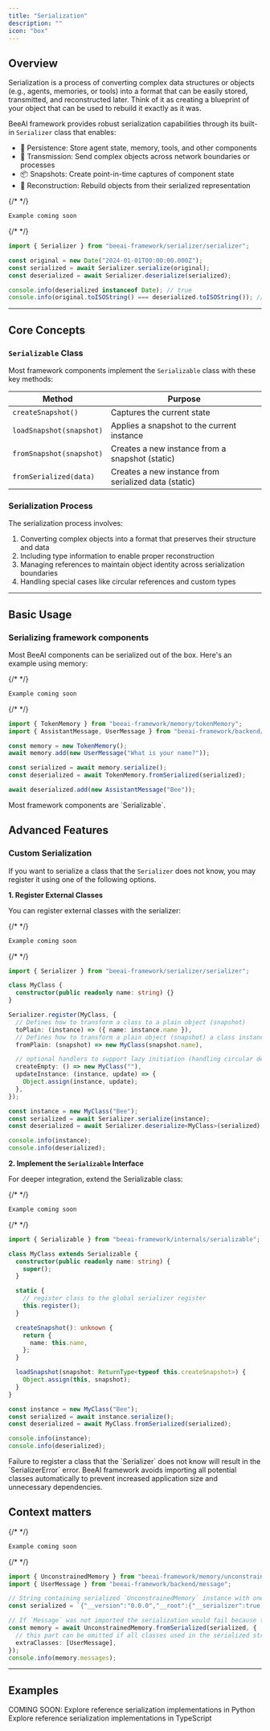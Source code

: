 ```yaml
---
title: "Serialization"
description: ""
icon: "box"
---
```


## Overview

Serialization is a process of converting complex data structures or objects (e.g., agents, memories, or tools) into a format that can be easily stored, transmitted, and reconstructed later. Think of it as creating a blueprint of your object that can be used to rebuild it exactly as it was.

BeeAI framework provides robust serialization capabilities through its built-in `Serializer` class that enables:

- 💾 Persistence: Store agent state, memory, tools, and other components
- 🔄 Transmission: Send complex objects across network boundaries or processes
- 📦 Snapshots: Create point-in-time captures of component state
- 🔧 Reconstruction: Rebuild objects from their serialized representation

<CodeGroup>

{/* <!-- comingsoon python/examples/serialization/base.py --> */}
```py Python [expandable]
Example coming soon
```

{/* <!-- embedme typescript/examples/serialization/base.ts --> */}
```ts TypeScript [expandable]
import { Serializer } from "beeai-framework/serializer/serializer";

const original = new Date("2024-01-01T00:00:00.000Z");
const serialized = await Serializer.serialize(original);
const deserialized = await Serializer.deserialize(serialized);

console.info(deserialized instanceof Date); // true
console.info(original.toISOString() === deserialized.toISOString()); // true

```

</CodeGroup>

---

## Core Concepts

### `Serializable` Class

Most framework components implement the `Serializable` class with these key methods:

| Method | Purpose |
|--------|---------|
| `createSnapshot()` | Captures the current state |
| `loadSnapshot(snapshot)` | Applies a snapshot to the current instance |
| `fromSnapshot(snapshot)` | Creates a new instance from a snapshot (static) |
| `fromSerialized(data)` | Creates a new instance from serialized data (static) |

### Serialization Process

The serialization process involves:

1. Converting complex objects into a format that preserves their structure and data
2. Including type information to enable proper reconstruction
3. Managing references to maintain object identity across serialization boundaries
4. Handling special cases like circular references and custom types

---

## Basic Usage

### Serializing framework components

Most BeeAI components can be serialized out of the box. Here's an example using memory:

<CodeGroup>

{/* <!-- comingsoon python/examples/serialization/memory.py --> */}
```py Python [expandable]
Example coming soon
```

{/* <!-- embedme typescript/examples/serialization/memory.ts --> */}
```ts TypeScript [expandable]
import { TokenMemory } from "beeai-framework/memory/tokenMemory";
import { AssistantMessage, UserMessage } from "beeai-framework/backend/message";

const memory = new TokenMemory();
await memory.add(new UserMessage("What is your name?"));

const serialized = await memory.serialize();
const deserialized = await TokenMemory.fromSerialized(serialized);

await deserialized.add(new AssistantMessage("Bee"));

```

</CodeGroup>

<Tip>
Most framework components are `Serializable`.
</Tip>

## Advanced Features

### Custom Serialization

If you want to serialize a class that the `Serializer` does not know, you may register it using one of the following options.

**1. Register External Classes**

You can register external classes with the serializer:

<CodeGroup>

{/* <!-- comingsoon python/examples/serialization/custom_external.py --> */}
```py Python [expandable]
Example coming soon
```

{/* <!-- embedme typescript/examples/serialization/customExternal.ts --> */}
```ts TypeScript [expandable]
import { Serializer } from "beeai-framework/serializer/serializer";

class MyClass {
  constructor(public readonly name: string) {}
}

Serializer.register(MyClass, {
  // Defines how to transform a class to a plain object (snapshot)
  toPlain: (instance) => ({ name: instance.name }),
  // Defines how to transform a plain object (snapshot) a class instance
  fromPlain: (snapshot) => new MyClass(snapshot.name),

  // optional handlers to support lazy initiation (handling circular dependencies)
  createEmpty: () => new MyClass(""),
  updateInstance: (instance, update) => {
    Object.assign(instance, update);
  },
});

const instance = new MyClass("Bee");
const serialized = await Serializer.serialize(instance);
const deserialized = await Serializer.deserialize<MyClass>(serialized);

console.info(instance);
console.info(deserialized);

```

</CodeGroup>

**2. Implement the `Serializable` Interface**

For deeper integration, extend the Serializable class:

<CodeGroup>

{/* <!-- comingsoon python/examples/serialization/custom_internal.py --> */}
```py Python [expandable]
Example coming soon
```

{/* <!-- embedme typescript/examples/serialization/customInternal.ts --> */}
```ts TypeScript [expandable]
import { Serializable } from "beeai-framework/internals/serializable";

class MyClass extends Serializable {
  constructor(public readonly name: string) {
    super();
  }

  static {
    // register class to the global serializer register
    this.register();
  }

  createSnapshot(): unknown {
    return {
      name: this.name,
    };
  }

  loadSnapshot(snapshot: ReturnType<typeof this.createSnapshot>) {
    Object.assign(this, snapshot);
  }
}

const instance = new MyClass("Bee");
const serialized = await instance.serialize();
const deserialized = await MyClass.fromSerialized(serialized);

console.info(instance);
console.info(deserialized);

```

</CodeGroup>

<Note>
Failure to register a class that the `Serializer` does not know will result in the `SerializerError` error. BeeAI framework avoids importing all potential classes automatically to prevent increased application size and unnecessary dependencies.
</Note>

## Context matters

<CodeGroup>

{/* <!-- comingsoon python/examples/serialization/context.py --> */}
```py Python [expandable]
Example coming soon
```

{/* <!-- embedme typescript/examples/serialization/context.ts --> */}
```ts TypeScript [expandable]
import { UnconstrainedMemory } from "beeai-framework/memory/unconstrainedMemory";
import { UserMessage } from "beeai-framework/backend/message";

// String containing serialized `UnconstrainedMemory` instance with one message in it.
const serialized = `{"__version":"0.0.0","__root":{"__serializer":true,"__class":"Object","__ref":"18","__value":{"target":"UnconstrainedMemory","snapshot":{"__serializer":true,"__class":"Object","__ref":"17","__value":{"messages":{"__serializer":true,"__class":"Array","__ref":"1","__value":[{"__serializer":true,"__class":"SystemMessage","__ref":"2","__value":{"content":{"__serializer":true,"__class":"Array","__ref":"3","__value":[{"__serializer":true,"__class":"Object","__ref":"4","__value":{"type":"text","text":"You are a helpful assistant."}}]},"meta":{"__serializer":true,"__class":"Object","__ref":"5","__value":{"createdAt":{"__serializer":true,"__class":"Date","__ref":"6","__value":"2025-02-06T14:51:01.459Z"}}},"role":"system"}},{"__serializer":true,"__class":"UserMessage","__ref":"7","__value":{"content":{"__serializer":true,"__class":"Array","__ref":"8","__value":[{"__serializer":true,"__class":"Object","__ref":"9","__value":{"type":"text","text":"Hello!"}}]},"meta":{"__serializer":true,"__class":"Object","__ref":"10","__value":{"createdAt":{"__serializer":true,"__class":"Date","__ref":"11","__value":"2025-02-06T14:51:01.459Z"}}},"role":"user"}},{"__serializer":true,"__class":"AssistantMessage","__ref":"12","__value":{"content":{"__serializer":true,"__class":"Array","__ref":"13","__value":[{"__serializer":true,"__class":"Object","__ref":"14","__value":{"type":"text","text":"Hello, how can I help you?"}}]},"meta":{"__serializer":true,"__class":"Object","__ref":"15","__value":{"createdAt":{"__serializer":true,"__class":"Date","__ref":"16","__value":"2025-02-06T14:51:01.459Z"}}},"role":"assistant"}}]}}}}}}`;

// If `Message` was not imported the serialization would fail because the `Message` had no chance to register itself.
const memory = await UnconstrainedMemory.fromSerialized(serialized, {
  // this part can be omitted if all classes used in the serialized string are imported (and have `static` register block) or at least one initiated
  extraClasses: [UserMessage],
});
console.info(memory.messages);

```

</CodeGroup>

---

## Examples

<CardGroup cols={2}>
  <Card title="Python" icon="python" href="https://github.com/i-am-bee/beeai-framework/tree/main/python/examples/serialization">
    COMING SOON: Explore reference serialization implementations in Python
  </Card>
  <Card title="TypeScript" icon="js" href="https://github.com/i-am-bee/beeai-framework/tree/main/typescript/examples/serialization">
    Explore reference serialization implementations in TypeScript
  </Card>
</CardGroup>
